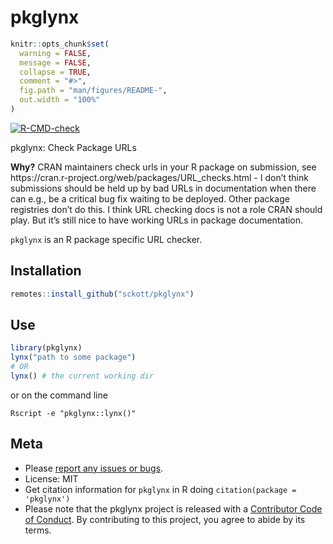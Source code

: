 pkglynx
=======

<!-- README.md is generated from README.Rmd. Please edit that file -->

```r
knitr::opts_chunk$set(
  warning = FALSE,
  message = FALSE,
  collapse = TRUE,
  comment = "#>",
  fig.path = "man/figures/README-",
  out.width = "100%"
)
```

[![R-CMD-check](https://github.com/sckott/pkglynx/workflows/R-CMD-check/badge.svg)](https://github.com/sckott/pkglynx/actions?query=workflow%3AR-CMD-check)


pkglynx: Check Package URLs

__Why?__ CRAN maintainers check urls in your R package on submission, see https://cran.r-project.org/web/packages/URL_checks.html - I don't think submissions should be held up by bad URLs in documentation when there can e.g., be a critical bug fix waiting to be deployed. Other package registries don't do this. I think URL checking docs is not a role CRAN should play. But it's still nice to have working URLs in package documentation. 

`pkglynx` is an R package specific URL checker.

## Installation

``` r
remotes::install_github("sckott/pkglynx")
```

## Use

```r
library(pkglynx)
lynx("path to some package")
# OR
lynx() # the current working dir
```

or on the command line

```
Rscript -e "pkglynx::lynx()"
```

## Meta

* Please [report any issues or bugs](https://github.com/sckott/pkglynx/issues).
* License: MIT
* Get citation information for `pkglynx` in R doing `citation(package = 'pkglynx')`
* Please note that the pkglynx project is released with a [Contributor Code of Conduct](https://contributor-covenant.org/version/2/0/CODE_OF_CONDUCT.html). By contributing to this project, you agree to abide by its terms.
